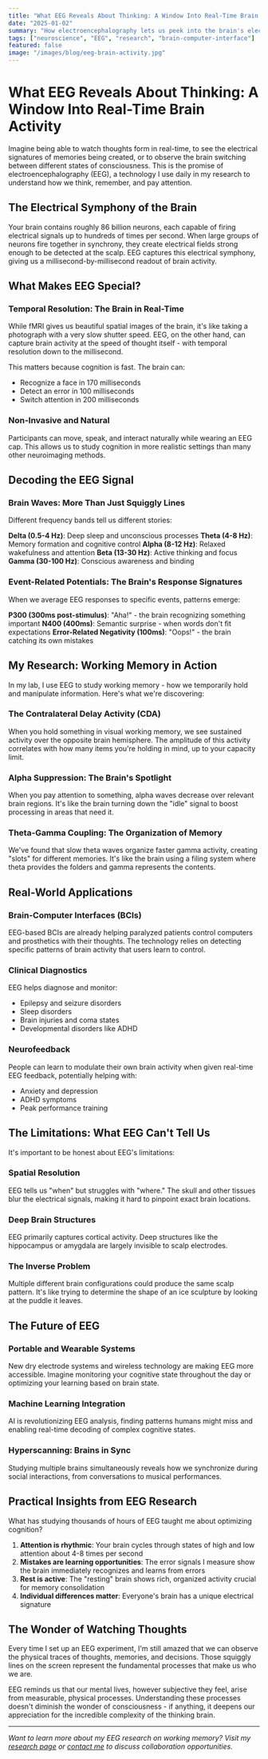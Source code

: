 ```yaml
---
title: "What EEG Reveals About Thinking: A Window Into Real-Time Brain Activity"
date: "2025-01-02"
summary: "How electroencephalography lets us peek into the brain's electrical conversations and what we're learning about cognition"
tags: ["neuroscience", "EEG", "research", "brain-computer-interface"]
featured: false
image: "/images/blog/eeg-brain-activity.jpg"
---
```


# What EEG Reveals About Thinking: A Window Into Real-Time Brain Activity

Imagine being able to watch thoughts form in real-time, to see the electrical signatures of memories being created, or to observe the brain switching between different states of consciousness. This is the promise of electroencephalography (EEG), a technology I use daily in my research to understand how we think, remember, and pay attention.

## The Electrical Symphony of the Brain

Your brain contains roughly 86 billion neurons, each capable of firing electrical signals up to hundreds of times per second. When large groups of neurons fire together in synchrony, they create electrical fields strong enough to be detected at the scalp. EEG captures this electrical symphony, giving us a millisecond-by-millisecond readout of brain activity.

## What Makes EEG Special?

### Temporal Resolution: The Brain in Real-Time

While fMRI gives us beautiful spatial images of the brain, it's like taking a photograph with a very slow shutter speed. EEG, on the other hand, can capture brain activity at the speed of thought itself - with temporal resolution down to the millisecond.

This matters because cognition is fast. The brain can:
- Recognize a face in 170 milliseconds
- Detect an error in 100 milliseconds
- Switch attention in 200 milliseconds

### Non-Invasive and Natural

Participants can move, speak, and interact naturally while wearing an EEG cap. This allows us to study cognition in more realistic settings than many other neuroimaging methods.

## Decoding the EEG Signal

### Brain Waves: More Than Just Squiggly Lines

Different frequency bands tell us different stories:

**Delta (0.5-4 Hz)**: Deep sleep and unconscious processes
**Theta (4-8 Hz)**: Memory formation and cognitive control
**Alpha (8-12 Hz)**: Relaxed wakefulness and attention
**Beta (13-30 Hz)**: Active thinking and focus
**Gamma (30-100 Hz)**: Conscious awareness and binding

### Event-Related Potentials: The Brain's Response Signatures

When we average EEG responses to specific events, patterns emerge:

**P300 (300ms post-stimulus)**: "Aha!" - the brain recognizing something important
**N400 (400ms)**: Semantic surprise - when words don't fit expectations
**Error-Related Negativity (100ms)**: "Oops!" - the brain catching its own mistakes

## My Research: Working Memory in Action

In my lab, I use EEG to study working memory - how we temporarily hold and manipulate information. Here's what we're discovering:

### The Contralateral Delay Activity (CDA)

When you hold something in visual working memory, we see sustained activity over the opposite brain hemisphere. The amplitude of this activity correlates with how many items you're holding in mind, up to your capacity limit.

### Alpha Suppression: The Brain's Spotlight

When you pay attention to something, alpha waves decrease over relevant brain regions. It's like the brain turning down the "idle" signal to boost processing in areas that need it.

### Theta-Gamma Coupling: The Organization of Memory

We've found that slow theta waves organize faster gamma activity, creating "slots" for different memories. It's like the brain using a filing system where theta provides the folders and gamma represents the contents.

## Real-World Applications

### Brain-Computer Interfaces (BCIs)

EEG-based BCIs are already helping paralyzed patients control computers and prosthetics with their thoughts. The technology relies on detecting specific patterns of brain activity that users learn to control.

### Clinical Diagnostics

EEG helps diagnose and monitor:
- Epilepsy and seizure disorders
- Sleep disorders
- Brain injuries and coma states
- Developmental disorders like ADHD

### Neurofeedback

People can learn to modulate their own brain activity when given real-time EEG feedback, potentially helping with:
- Anxiety and depression
- ADHD symptoms
- Peak performance training

## The Limitations: What EEG Can't Tell Us

It's important to be honest about EEG's limitations:

### Spatial Resolution

EEG tells us "when" but struggles with "where." The skull and other tissues blur the electrical signals, making it hard to pinpoint exact brain locations.

### Deep Brain Structures

EEG primarily captures cortical activity. Deep structures like the hippocampus or amygdala are largely invisible to scalp electrodes.

### The Inverse Problem

Multiple different brain configurations could produce the same scalp pattern. It's like trying to determine the shape of an ice sculpture by looking at the puddle it leaves.

## The Future of EEG

### Portable and Wearable Systems

New dry electrode systems and wireless technology are making EEG more accessible. Imagine monitoring your cognitive state throughout the day or optimizing your learning based on brain state.

### Machine Learning Integration

AI is revolutionizing EEG analysis, finding patterns humans might miss and enabling real-time decoding of complex cognitive states.

### Hyperscanning: Brains in Sync

Studying multiple brains simultaneously reveals how we synchronize during social interactions, from conversations to musical performances.

## Practical Insights from EEG Research

What has studying thousands of hours of EEG taught me about optimizing cognition?

1. **Attention is rhythmic**: Your brain cycles through states of high and low attention about 4-8 times per second
2. **Mistakes are learning opportunities**: The error signals I measure show the brain immediately recognizes and learns from errors
3. **Rest is active**: The "resting" brain shows rich, organized activity crucial for memory consolidation
4. **Individual differences matter**: Everyone's brain has a unique electrical signature

## The Wonder of Watching Thoughts

Every time I set up an EEG experiment, I'm still amazed that we can observe the physical traces of thoughts, memories, and decisions. Those squiggly lines on the screen represent the fundamental processes that make us who we are.

EEG reminds us that our mental lives, however subjective they feel, arise from measurable, physical processes. Understanding these processes doesn't diminish the wonder of consciousness - if anything, it deepens our appreciation for the incredible complexity of the thinking brain.

---

*Want to learn more about my EEG research on working memory? Visit my [research page](/research) or [contact me](/contact) to discuss collaboration opportunities.*